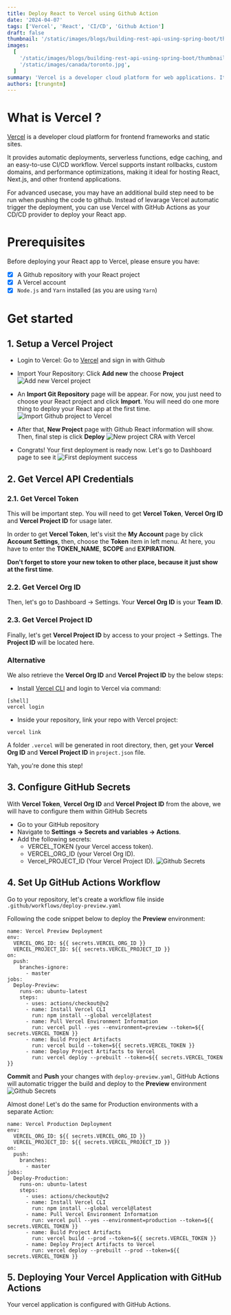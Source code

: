 ```yaml
---
title: Deploy React to Vercel using Github Action
date: '2024-04-07'
tags: ['Vercel', 'React', 'CI/CD', 'Github Action']
draft: false
thumbnail: '/static/images/blogs/building-rest-api-using-spring-boot/thumbnail/spring-boot.jpg'
images:
  [
    '/static/images/blogs/building-rest-api-using-spring-boot/thumbnail/spring-boot.jpg',
    '/static/images/canada/toronto.jpg',
  ]
summary: 'Vercel is a developer cloud platform for web applications. It provides automatic deployments with strong build tools to help create products faster. So, how to deploy the React app to vercel using Github actions.'
authors: [trungntm]
---
```


# What is Vercel ?

[Vercel](https://vercel.com) is a developer cloud platform for frontend frameworks and static sites.

It provides automatic deployments, serverless functions, edge caching, and an easy-to-use CI/CD workflow. Vercel supports instant rollbacks, custom domains, and performance optimizations, making it ideal for hosting React, Next.js, and other frontend applications.

For advanced usecase, you may have an additional build step need to be run when pushing the code to github. Instead of levarage Vercel automatic trigger the deployment, you can use Vercel with GitHub Actions as your CD/CD provider to deploy your React app.

# Prerequisites
Before deploying your React app to Vercel, please ensure you have:
 - [x] A Github repository with your React project
 - [x] A Vercel account
 - [x] `Node.js` and `Yarn` installed (as you are using `Yarn`)

# Get started

## 1. Setup a Vercel Project
- Login to Vercel: Go to [Vercel](https://vercel.com) and sign in with Github
- Import Your Repository: Click **Add new** the choose **Project**
![Add new Vercel project](/static/images/blogs/vercel/vercel-deployment-part-1/add-new-vercel-project.png)

- An **Import Git Repository** page will be appear. For now, you just need to choose your React project and click **Import**. You will need do one more thing to deploy your React app at the first time.
![Import Github project to Vercel](/static/images/blogs/vercel/vercel-deployment-part-1/import-github-project-to-vercel.png)

- After that, **New Project** page with Github React information will show. Then, final step is click **Deploy**
![New project CRA with Vercel](/static/images/blogs/vercel/vercel-deployment-part-1/new-project-cra-vercel.png)

- Congrats! Your first deployment is ready now. Let's go to Dashboard page to see it
![First deployment success](/static/images/blogs/vercel/vercel-deployment-part-1/first-deployment-success.png)

## 2. Get Vercel API Credentials

### 2.1. Get Vercel Token
This will be important step. You will need to get **Vercel Token**, **Vercel Org ID** and **Vercel Project ID** for usage later.

In order to get **Vercel Token**, let's visit the **My Account** page by click **Account Settings**, then, choose the **Token** item in left menu.
At here, you have to enter the **TOKEN_NAME**, **SCOPE** and **EXPIRATION**.

**Don't forget to store your new token to other place, because it just show at the first time**.

### 2.2. Get Vercel Org ID
Then, let's go to Dashboard -> Settings. Your **Vercel Org ID** is your **Team ID**.

### 2.3. Get Vercel Project ID
Finally, let's get **Vercel Project ID** by access to your project -> Settings. The **Project ID** will be located here.

### Alternative
We also retrieve the **Vercel Org ID** and **Vercel Project ID** by the below steps:

- Install [Vercel CLI](https://vercel.com/docs/cli) and login to Vercel via command:
```
[shell]
vercel login
```
- Inside your repository, link your repo with Vercel project:
```
vercel link
```

A folder `.vercel` will be generated in root directory, then, get your **Vercel Org ID** and **Vercel Project ID** in `project.json` file.

Yah, you're done this step!

## 3. Configure GitHub Secrets
With **Vercel Token**, **Vercel Org ID** and **Vercel Project ID** from the above, we will have to configure them within GitHub Secrets
- Go to your GitHub repository
- Navigate to **Settings -> Secrets and variables -> Actions**.
- Add the following secrets:
  * VERCEL_TOKEN (your Vercel access token).
  * VERCEL_ORG_ID (your Vercel Org ID).
  * Vercel_PROJECT_ID (Your Vercel Project ID).
![Github Secrets](/static/images/blogs/vercel/vercel-deployment-part-1/github-secrets.png)

## 4. Set Up GitHub Actions Workflow
Go to your repository, let's create a workflow file inside `.github/workflows/deploy-preview.yaml`

Following the code snippet below to deploy the **Preview** environment:

```
name: Vercel Preview Deployment
env:
  VERCEL_ORG_ID: ${{ secrets.VERCEL_ORG_ID }}
  VERCEL_PROJECT_ID: ${{ secrets.VERCEL_PROJECT_ID }}
on:
  push:
    branches-ignore:
      - master
jobs:
  Deploy-Preview:
    runs-on: ubuntu-latest
    steps:
      - uses: actions/checkout@v2
      - name: Install Vercel CLI
        run: npm install --global vercel@latest
      - name: Pull Vercel Environment Information
        run: vercel pull --yes --environment=preview --token=${{ secrets.VERCEL_TOKEN }}
      - name: Build Project Artifacts
        run: vercel build --token=${{ secrets.VERCEL_TOKEN }}
      - name: Deploy Project Artifacts to Vercel
        run: vercel deploy --prebuilt --token=${{ secrets.VERCEL_TOKEN }}
```

**Commit** and **Push** your changes with `deploy-preview.yaml`, GitHub Actions will automatic trigger the build and deploy to the **Preview** environment
![Github Secrets](/static/images/blogs/vercel/vercel-deployment-part-1/deploy-preview-action.png)

Almost done! Let's do the same for Production environments with a separate Action:

```
name: Vercel Production Deployment
env:
  VERCEL_ORG_ID: ${{ secrets.VERCEL_ORG_ID }}
  VERCEL_PROJECT_ID: ${{ secrets.VERCEL_PROJECT_ID }}
on:
  push:
    branches:
      - master
jobs:
  Deploy-Production:
    runs-on: ubuntu-latest
    steps:
      - uses: actions/checkout@v2
      - name: Install Vercel CLI
        run: npm install --global vercel@latest
      - name: Pull Vercel Environment Information
        run: vercel pull --yes --environment=production --token=${{ secrets.VERCEL_TOKEN }}
      - name: Build Project Artifacts
        run: vercel build --prod --token=${{ secrets.VERCEL_TOKEN }}
      - name: Deploy Project Artifacts to Vercel
        run: vercel deploy --prebuilt --prod --token=${{ secrets.VERCEL_TOKEN }}
```

## 5. Deploying Your Vercel Application with GitHub Actions
Your vercel application is configured with GitHub Actions.
